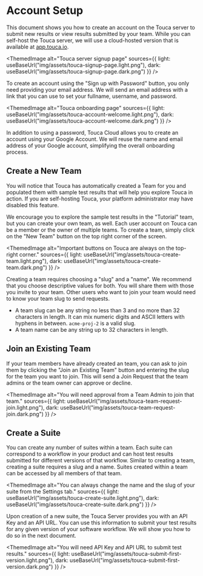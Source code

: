 
# Account Setup

This document shows you how to create an account on the Touca server to submit
new results or view results submitted by your team. While you can self-host the
Touca server, we will use a cloud-hosted version that is available at
[app.touca.io](https://app.touca.io).

<ThemedImage
  alt="Touca server signup page"
  sources={{
    light: useBaseUrl("img/assets/touca-signup-page.light.png"),
    dark: useBaseUrl("img/assets/touca-signup-page.dark.png")
  }}
/>

To create an account using the "Sign up with Password" button, you only need
providing your email address. We will send an email address with a link that you
can use to set your fullname, username, and password.

<ThemedImage
  alt="Touca onboarding page"
  sources={{
    light: useBaseUrl("img/assets/touca-account-welcome.light.png"),
    dark: useBaseUrl("img/assets/touca-account-welcome.dark.png")
  }}
/>

In addition to using a password, Touca Cloud allows you to create an account
using your Google Account. We will reuse the name and email address of your
Google account, simplifying the overall onboarding process.

## Create a New Team

You will notice that Touca has automatically created a Team for you and
populated them with sample test results that will help you explore Touca in
action. If you are self-hosting Touca, your platform administrator may have
disabled this feature.

We encourage you to explore the sample test results in the "Tutorial" team, but
you can create your own team, as well. Each user account on Touca can be a
member or the owner of multiple teams. To create a team, simply click on the
"New Team" button on the top right corner of the screen.

<ThemedImage
  alt="Important buttons on Touca are always on the top-right corner."
  sources={{
    light: useBaseUrl("img/assets/touca-create-team.light.png"),
    dark: useBaseUrl("img/assets/touca-create-team.dark.png")
  }}
/>

Creating a team requires choosing a "slug" and a "name". We recommend that you
choose descriptive values for both. You will share them with those you invite to
your team. Other users who want to join your team would need to know your team
slug to send requests.

- A team slug can be any string no less than 3 and no more than 32 characters in
  length. It can mix numeric digits and ASCII letters with hyphens in between.
  `acme-proj-2` is a valid slug.
- A team name can be any string up to 32 characters in length.

## Join an Existing Team

If your team members have already created an team, you can ask to join them by
clicking the "Join an Existing Team" button and entering the slug for the team
you want to join. This will send a Join Request that the team admins or the team
owner can approve or decline.

<ThemedImage
  alt="You will need approval from a Team Admin to join that team."
  sources={{
    light: useBaseUrl("img/assets/touca-team-request-join.light.png"),
    dark: useBaseUrl("img/assets/touca-team-request-join.dark.png")
  }}
/>

## Create a Suite

You can create any number of suites within a team. Each suite can correspond to
a workflow in your product and can host test results submitted for different
versions of that workflow. Similar to creating a team, creating a suite requires
a slug and a name. Suites created within a team can be accessed by all members
of that team.

<ThemedImage
  alt="You can always change the name and the slug of your suite from the Settings tab."
  sources={{
    light: useBaseUrl("img/assets/touca-create-suite.light.png"),
    dark: useBaseUrl("img/assets/touca-create-suite.dark.png")
  }}
/>

Upon creation of a new suite, the Touca Server provides you with an API Key and
an API URL. You can use this information to submit your test results for any
given version of your software workflow. We will show you how to do so in the
next document.

<ThemedImage
  alt="You will need API Key and API URL to submit test results."
  sources={{
    light: useBaseUrl("img/assets/touca-submit-first-version.light.png"),
    dark: useBaseUrl("img/assets/touca-submit-first-version.dark.png")
  }}
/>
